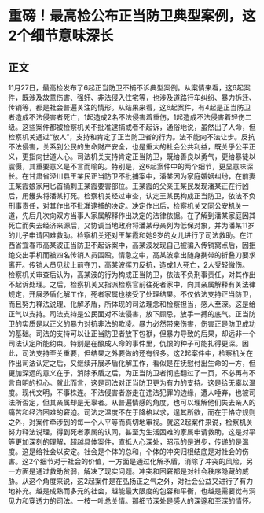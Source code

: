 # 重磅！最高检公布正当防卫典型案例，这2个细节意味深长
## 正文
11月27日，最高检发布了6起正当防卫不捕不诉典型案例。从案情来看，这6起案件，既涉及故意伤害、强奸、非法侵入住宅等，也涉及道路行车纠纷、暴力拆迁、传销等，都是社会普遍关注的情形。从结果来看，这6起案件，有4起是正当防卫者造成不法侵害者死亡，1起造成2名不法侵害着重伤，1起造成不法侵害着轻伤二级。这些案件都被检察机关不批准逮捕或者不起诉，通俗地说，虽然出了人命，但检察机关通过“放人”，支持和肯定了正当防卫者的行为。法不能向不法让步。反抗不法侵害，关系到公民的生命财产安全，也是重大的社会公共利益，既关乎公平正义，更指向世道人心。司法机关支持肯定正当防卫，既给善良以勇气，更给暴徒以震慑，其重要意义是不言而喻的。特别是，这6起案件中的两个细节，更显意味深长。在甘肃省泾川县王某民正当防卫不批捕案中，潘某因为家庭婚姻纠纷，在前妻王某霞娘家用匕首捅刺王某霞要害部位。王某霞的父亲王某民发现潘某正在行凶后，用钁头将潘某打死。检察机关经过审查，认定王某民构成正当防卫，依法不负刑事责任，对其作出不批准逮捕的决定。决定作出后，检察机关又同公安机关一道，先后几次向双方当事人家属解释作出决定的法律依据。在了解到潘某家庭因其死亡而失去经济来源后，又协调当地政府将潘某母亲列为低保对象，并为潘某11岁的儿子申请困难救助。检察机关还对王某霞和她9岁的女儿进行了司法救助。在江西省宜春市高某波正当防卫不起诉案中，高某波发现自己被骗入传销窝点后，因拒绝交出手机而被四名传销人员围殴。情急之中，高某波拿出随身携带的折叠刀要求离开。传销人员见状上前夺刀，高某波挥刀反抗，造成1人死亡，2人受轻微伤。检察机关审查后认为，高某波的行为构成正当防卫，依法不负刑事责任，对其作出不起诉处理。之后，检察机关又指派检察官前往死者家中，向其亲属解释有关法律规定，开展矛盾化解工作，死者家属也接受了处理结果。不仅依法支持正当防卫，而且努力释法说理、化解矛盾，所体现的司法理念和检察担当，感人至深。这是给正气以支持。司法支持是公民面对不法侵害，放下顾忌，放手一搏的底气。正当防卫的实质是以正义的暴力对抗非法的欺凌。暴力必然带来伤害，伤害正是防卫成功的基础。司法的支持可以让正当防卫者放下包袱，但暴力导致的后果，却远非一个司法认定所能约束。特别是在酿成人命的事件里，仇恨的种子可能扎得更深。因此，司法支持至关重要，但结果之外要做的还有很多。这2起案件中，检察机关在作出司法认定之后，又继续开展矛盾化解工作，看似是在抚慰付出生命的一方，但更加深远的意义在于，消除矛盾之后，为正当防卫者彻底翻过了一页，不必再有不言自明的担心。就此而言，这是司法对正当防卫更为有力的支持。这是给无辜以温度。现代文明，不事株连。不法侵害者游走在违法犯罪的边缘，遭人唾弃，也被司法所否定，但其亲属却是无辜者。从普遍情感的角度，也可以理解他们失去亲人的痛苦和经济困难的窘迫。司法之温度不在于降格以求，逞其所欲，而在于恪守规则之外，对案件牵涉到的每一个人平等而真切地审视。就这2起案件来说，检察机关努力释法说理，得到死者家属的认同，甚至为生活困难的家属申请救助，这是对平等更加深刻的理解，超越具体案件，直抵人心深处，昭示的是进步，传递的是温度。这是给社会以安定。社会是个体的总和，个体的冲突归根结底是对社会的伤害。这2个细节对于社会的价值，一方面是通过化解矛盾，消除了冲突的风险，另一方面是通过救助贫弱，解决了现实问题。冲突和困窘都是对社会秩序隐藏的威胁。从这个角度来说，这2起案件是在弘扬正之气之外，对社会公益又进行了有力地补充。越是成熟而多元的社会，越能最大限度的包容和平衡，也越是需要觉有洞见力和穿透力的司法。一枝一叶总关情。那细节深处是感人的深邃和至深的情怀。
